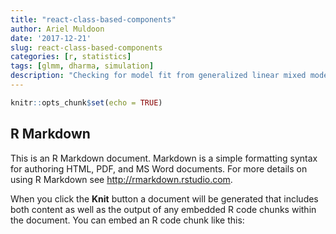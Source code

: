 ```yaml
---
title: "react-class-based-components"
author: Ariel Muldoon
date: '2017-12-21'
slug: react-class-based-components
categories: [r, statistics]
tags: [glmm, dharma, simulation]
description: "Checking for model fit from generalized linear mixed models (GLMM) can be challenging."
---
```


```r
knitr::opts_chunk$set(echo = TRUE)
```

## R Markdown

This is an R Markdown document. Markdown is a simple formatting syntax for authoring HTML, PDF, and MS Word documents. For more details on using R Markdown see <http://rmarkdown.rstudio.com>.

When you click the **Knit** button a document will be generated that includes both content as well as the output of any embedded R code chunks within the document. You can embed an R code chunk like this:
